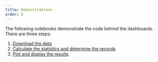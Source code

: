 ```yaml
---
title: Demonstrations
order: 2
---
```


The following notebooks demonstrate the code behind the dashboards. There are three steps:

1. [Download the data](../demos/NOAA-CO-OPS-data.ipynb)
2. [Calculate the statistics and determine the records](../demos/NOAA-CO-OPS-records.ipynb)
3. [Plot and display the results](../demos/NOAA-CO-OPS-plots.ipynb)